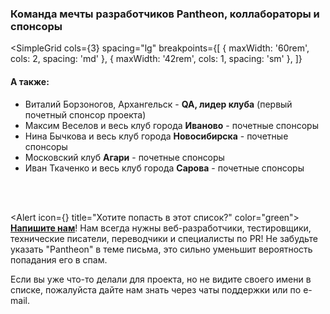 
<Meta title='О нас'
      description='Информация о команде Mahjong Pantheon' />

### Команда мечты разработчиков Pantheon, коллабораторы и спонсоры

<SimpleGrid
  cols={3}
  spacing="lg"
  breakpoints={[
    { maxWidth: '60rem', cols: 2, spacing: 'md' },
    { maxWidth: '42rem', cols: 1, spacing: 'sm' },
  ]}
>
  <InfoCard name='Олег Клименко' avatar='/assets/img/oleg.avif' email='me@ctizen.dev' github='https://github.com/ctizen' title='Ведущий разработчик' />
  <InfoCard name='Алексей Лисихин' avatar='/assets/img/alexey.avif' github='https://github.com/Nihisil' title='Разработчик' />
  <InfoCard name='Степан Вахонин' avatar='/assets/img/stepan.avif' email='unstatik@staremax.com' github='https://github.com/unStatiK' title='Разработчик' />
  <InfoCard name='Галина Капгер' avatar='/assets/img/galia.avif' github='https://github.com/kovavka' title='Разработчик' />
  <InfoCard name='Павел Богачев' avatar='/assets/img/pavel.avif' github='https://github.com/bogachev-pa' title='Разработчик' />
  <InfoCard name='Дарья Ильина' avatar='/assets/img/daria.avif' title='QA' />
</SimpleGrid>

#### А также:

- Виталий Борзоногов, Архангельск - **QA, лидер клуба** (первый почетный спонсор проекта)
- Максим Веселов и весь клуб города **Иваново** - почетные спонсоры
- Нина Бычкова и весь клуб города **Новосибирска** - почетные спонсоры
- Московский клуб **Агари** - почетные спонсоры
- Иван Ткаченко и весь клуб города **Сарова** - почетные спонсоры

<br /><br />

<Alert icon={<IconUserQuestion size="1rem" />} title="Хотите попасть в этот список?" color="green">
  [**Напишите нам**](mailto:me@ctizen.dev)! Нам всегда нужны веб-разработчики, тестировщики, технические писатели, переводчики и специалисты по PR! Не забудьте указать "Pantheon" в теме письма, это сильно уменьшит вероятность попадания его в спам.

  Если вы уже что-то делали для проекта, но не видите своего имени в списке, пожалуйста дайте нам знать через чаты поддержки или по e-mail.
</Alert>


